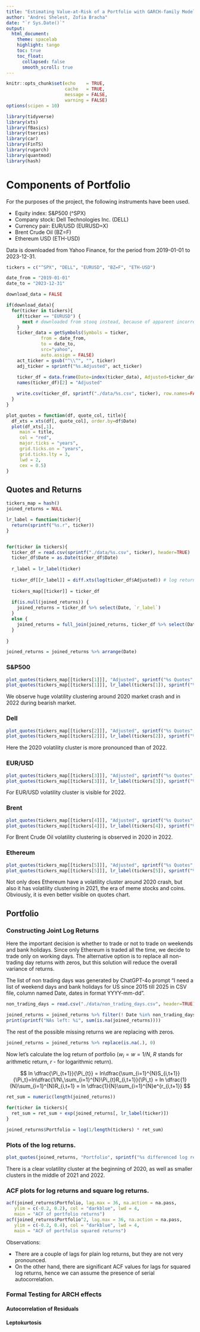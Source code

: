 ```yaml
---
title: "Estimating Value-at-Risk of a Portfolio with GARCH-family ModelsS"
author: "Andrei Shelest, Zofia Bracha"
date: "`r Sys.Date()`"
output: 
  html_document:
    theme: spacelab
    highlight: tango
    toc: true
    toc_float:
      collapsed: false
      smooth_scroll: true
---
```


```r
knitr::opts_chunk$set(echo    = TRUE, 
                      cache   = TRUE,
                      message = FALSE, 
                      warning = FALSE)
options(scipen = 10)
```

```r
library(tidyverse)
library(xts)
library(fBasics)
library(tseries)
library(car)
library(FinTS)
library(rugarch) 
library(quantmod)
library(hash)
```

# Components of Portfolio

For the purposes of the project, the following instruments have been used.

- Equity index: S&P500 (^SPX)
- Company stock: Dell Technologies Inc. (DELL)
- Currency pair: EUR/USD (EURUSD=X)
- Brent Crude Oil (BZ=F)
- Ethereum USD (ETH-USD)

Data is downloaded from Yahoo Finance, for the period from 2019-01-01 to 2023-12-31.

```r
tickers = c("^SPX", "DELL", "EURUSD", "BZ=F", "ETH-USD")

date_from = "2019-01-01"
date_to = "2023-12-31"

download_data = FALSE

if(download_data){
  for(ticker in tickers){
    if(ticker == "EURUSD") {
      next # downloaded from stooq instead, because of apparent incorrect dates in yahoo for EUR/USD
    }
    ticker_data = getSymbols(Symbols = ticker,
             from = date_from,
             to = date_to,
             src="yahoo",
             auto.assign = FALSE)
    act_ticker = gsub("^\\^", "", ticker)
    adj_ticker = sprintf("%s.Adjusted", act_ticker)
    
    ticker_df = data.frame(Date=index(ticker_data), Adjusted=ticker_data[, adj_ticker])
    names(ticker_df)[2] = "Adjusted"

    write.csv(ticker_df, sprintf("./data/%s.csv", ticker), row.names=FALSE)
  }
}
```
```r
plot_quotes = function(df, quote_col, title){
  df_xts = xts(df[, quote_col], order.by=df$Date)
  plot(df_xts[,1],
     main = title,
     col = "red",
     major.ticks = "years", 
     grid.ticks.on = "years",
     grid.ticks.lty = 3,
     lwd = 2,
     cex = 0.5) 
}
```

## Quotes and Returns


```r
tickers_map = hash()
joined_returns = NULL

lr_label = function(ticker){
  return(sprintf("%s.r", ticker))
}


for(ticker in tickers){
  ticker_df = read.csv(sprintf("./data/%s.csv", ticker), header=TRUE)
  ticker_df$Date = as.Date(ticker_df$Date)
  
  r_label = lr_label(ticker)
  
  ticker_df[[r_label]] = diff.xts(log(ticker_df$Adjusted)) # log return
  
  tickers_map[[ticker]] = ticker_df
  
  if(is.null(joined_returns)) {
    joined_returns = ticker_df %>% select(Date, `r_label`)
  }
  else {
    joined_returns = full_join(joined_returns, ticker_df %>% select(Date, `r_label`))
  }
  
}

joined_returns = joined_returns %>% arrange(Date)
```
### S&P500

```r
plot_quotes(tickers_map[[tickers[1]]], "Adjusted", sprintf("%s Quotes", tickers[1]))
plot_quotes(tickers_map[[tickers[1]]], lr_label(tickers[1]), sprintf("%s differenced log returns", tickers[1]))
```

We observe huge volatility clustering around 2020 market crash and in 2022 during bearish market.

### Dell

```r
plot_quotes(tickers_map[[tickers[2]]], "Adjusted", sprintf("%s Quotes", tickers[2]))
plot_quotes(tickers_map[[tickers[2]]], lr_label(tickers[2]), sprintf("%s differenced log returns", tickers[2]))
```

Here the 2020 volatility cluster is more pronounced than of 2022.

### EUR/USD

```r
plot_quotes(tickers_map[[tickers[3]]], "Adjusted", sprintf("%s Quotes", tickers[3]))
plot_quotes(tickers_map[[tickers[3]]], lr_label(tickers[3]), sprintf("%s differenced log returns", tickers[3]))
```

For EUR/USD volatility cluster is visible for 2022.

### Brent

```r
plot_quotes(tickers_map[[tickers[4]]], "Adjusted", sprintf("%s Quotes", tickers[4]))
plot_quotes(tickers_map[[tickers[4]]], lr_label(tickers[4]), sprintf("%s differenced log returns", tickers[4]))
```

For Brent Crude Oil volatility clustering is observed in 2020 in 2022. 

### Ethereum

```r
plot_quotes(tickers_map[[tickers[5]]], "Adjusted", sprintf("%s Quotes", tickers[5]))
plot_quotes(tickers_map[[tickers[5]]], lr_label(tickers[5]), sprintf("%s differenced log returns", tickers[5]))
```

Not only does Ethereum have a volatility cluster around 2020 crash, but also it has volatility clustering in 2021, the era of meme stocks and coins. Obviously, it is even better visible on quotes chart.

## Portfolio

### Constructing Joint Log Returns

Here the important decision is whether to trade or not to trade on weekends and bank holidays. Since only Ethereum is traded all the time, we decide to trade only on working days. The alternative option is to replace all non-trading day returns with zeros, but this solution will reduce the overall variance of returns.

The list of non trading days was generated by ChatGPT-4o prompt "I need a list of weekend days and bank holidays for US since 2015 till 2025 in CSV file, column named Date, dates in format YYYY-mm-dd".

```r
non_trading_days = read.csv("./data/non_trading_days.csv", header=TRUE)

joined_returns = joined_returns %>% filter(! Date %in% non_trading_days$Date) %>% slice(-1)
print(sprintf("NAs left: %i", sum(is.na(joined_returns))))
```

The rest of the possible missing returns we are replacing with zeros.

```r
joined_returns = joined_returns %>% replace(is.na(.), 0)
```

Now let's calculate the log return of portfolio ($w_i=w=1/N$, $R$ stands for arithmetic return, $r$ - for logarithmic return).

$$
ln \dfrac{\Pi_{t+1}}{\Pi_{t}} = ln\dfrac{\sum_{i=1}^{N}S_{i,t+1}}{\Pi_t}=ln\dfrac{1/N\,\sum_{i=1}^{N}\Pi_{t}R_{i,t+1}}{\Pi_t} = ln \dfrac{1}{N}\sum_{i=1}^{N}R_{i,t+1} = ln \dfrac{1}{N}\sum_{i=1}^{N}e^{r_{i,t+1}}
$$

```r
ret_sum = numeric(length(joined_returns))

for(ticker in tickers){
  ret_sum = ret_sum + exp(joined_returns[, lr_label(ticker)])
}

joined_returns$Portfolio = log(1/length(tickers) * ret_sum)
```

### Plots of the log returns.
```r
plot_quotes(joined_returns, "Portfolio", sprintf("%s differenced log returns", "Portfolio"))
```

There is a clear volatility cluster at the beginning of 2020, as well as smaller clusters in the middle of 2021 and 2022.

### ACF plots for log returns and square log returns.

```r
acf(joined_returns$Portfolio, lag.max = 36, na.action = na.pass,
   ylim = c(-0.2, 0.2), col = "darkblue", lwd = 4,
   main = "ACF of portfolio returns")
acf(joined_returns$Portfolio^2, lag.max = 36, na.action = na.pass,
   ylim = c(-0.2, 0.4), col = "darkblue", lwd = 4,
   main = "ACF of portfolio squared returns")
```

Observations:

- There are a couple of lags for plain log returns, but they are not very pronounced.
- On the other hand, there are significant ACF values for lags for squared log returns, hence we can assume the presence of serial autocorrelation.

### Formal Testing for ARCH effects

#### Autocorrelation of Residuals

#### Leptokurtosis